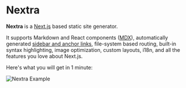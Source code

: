 
# Nextra

**Nextra** is a [Next.js](https://nextjs.org) based static site generator.

It supports Markdown and React components ([MDX](/features/mdx)), automatically generated [sidebar and anchor links](/get-started#sidebar-and-anchor-links), file-system based routing, built-in syntax highlighting, image optimization, custom layouts, i18n, and all the features you love about Next.js.

Here's what you will get in 1 minute:

<Bleed>![Nextra Example](https://nextra.vercel.app/_next/image?url=%2F_next%2Fstatic%2Fmedia%2Fdemo.4ac2b7f0.png&w=3840&q=75)</Bleed>